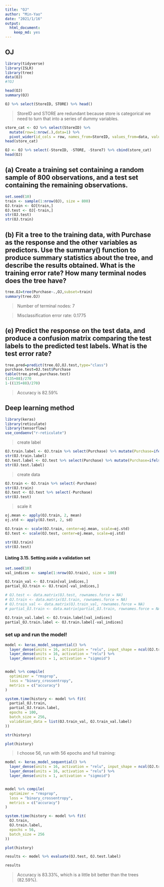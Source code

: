 ```yaml
---
title: "OJ"
author: "Min-Yao"
date: "2021/1/16"
output: 
  html_document: 
    keep_md: yes
---
```


## OJ

```r
library(tidyverse)
library(ISLR)
library(tree)
data(OJ)
#?OJ
```

```r
head(OJ)
summary(OJ)
```

```r
OJ %>% select(StoreID, STORE) %>% head()
```
> StoreID and STORE are redundant
> because store is categorical we need to turn that into a series of dummy variables.

```r
store_cat <- OJ %>% select(StoreID) %>%
  mutate(row=1:nrow(.),data=1) %>%
  pivot_wider(id_cols = row, names_from=StoreID, values_from=data, values_fill=0, names_prefix="Store")
head(store_cat)
```

```r
OJ <- OJ %>% select(-StoreID, -STORE, -Store7) %>% cbind(store_cat)
head(OJ)
```

## (a) Create a training set containing a random sample of 800 observations, and a test set containing the remaining observations.

```r
set.seed(10)
train <- sample(1:nrow(OJ), size = 800)
OJ.train <- OJ[train,]
OJ.test <- OJ[-train,]
str(OJ.test)
str(OJ.train)
```

## (b) Fit a tree to the training data, with Purchase as the response and the other variables as predictors. Use the summary() function to produce summary statistics about the tree, and describe the results obtained. What is the training error rate? How many terminal nodes does the tree have?

```r
tree.OJ=tree(Purchase~.,OJ,subset=train)
summary(tree.OJ)
```
> Number of terminal nodes:  7

> Misclassification error rate: 0.1775

## (e) Predict the response on the test data, and produce a confusion matrix comparing the test labels to the predicted test labels. What is the test error rate?

```r
tree.pred=predict(tree.OJ,OJ.test,type="class")
purchase.test=OJ.test$Purchase
table(tree.pred,purchase.test)
(135+88)/270
1-((135+88)/270)
```

> Accuracy is 82.59%

## Deep learning method

```r
library(keras)
library(reticulate)
library(tensorflow)
use_condaenv("r-reticulate")
```

> create label

```r
OJ.train.label <- OJ.train %>% select(Purchase) %>% mutate(Purchase=ifelse(Purchase=="CH", 0, 1)) %>% pull(Purchase)
str(OJ.train.label)
OJ.test.label <- OJ.test %>% select(Purchase) %>% mutate(Purchase=ifelse(Purchase=="CH", 0, 1)) %>% pull(Purchase)
str(OJ.test.label)
```

> create data

```r
OJ.train <- OJ.train %>% select(-Purchase)
str(OJ.train)
OJ.test <- OJ.test %>% select(-Purchase)
str(OJ.test)
```

> scale it

```r
oj.mean <- apply(OJ.train, 2, mean)
oj.std <- apply(OJ.test, 2, sd)

OJ.train <- scale(OJ.train, center=oj.mean, scale=oj.std)
OJ.test <- scale(OJ.test, center=oj.mean, scale=oj.std)

str(OJ.train)
str(OJ.test)
```

#### Listing 3.15. Setting aside a validation set

```r
set.seed(10)
val_indices <- sample(1:nrow(OJ.train), size = 100)

OJ.train_val <- OJ.train[val_indices,]
partial_OJ.train <- OJ.train[-val_indices,]

# OJ.test <- data.matrix(OJ.test, rownames.force = NA)
# OJ.train <- data.matrix(OJ.train, rownames.force = NA)
# OJ.train_val <- data.matrix(OJ.train_val, rownames.force = NA)
# partial_OJ.train <- data.matrix(partial_OJ.train, rownames.force = NA)

OJ.train_val.label <- OJ.train.label[val_indices]
partial_OJ.train.label <- OJ.train.label[-val_indices]

```

### set up and run the model!

```r
model <- keras_model_sequential() %>% 
  layer_dense(units = 16, activation = "relu", input_shape = ncol(OJ.train) ) %>% 
  layer_dense(units = 16, activation = "relu") %>% 
  layer_dense(units = 1, activation = "sigmoid")


model %>% compile(
  optimizer = "rmsprop",
  loss = "binary_crossentropy",
  metrics = c("accuracy")
)

system.time(history <- model %>% fit(
  partial_OJ.train,
  partial_OJ.train.label,
  epochs = 100,
  batch_size = 256,
  validation_data = list(OJ.train_val, OJ.train_val.label)
))
```

```r
str(history)
```

```r
plot(history)
```

> I choose 56, run with 56 epochs and full training:

```r
model <- keras_model_sequential() %>% 
  layer_dense(units = 16, activation = "relu", input_shape = ncol(OJ.train) ) %>% 
  layer_dense(units = 16, activation = "relu") %>% 
  layer_dense(units = 1, activation = "sigmoid")


model %>% compile(
  optimizer = "rmsprop",
  loss = "binary_crossentropy",
  metrics = c("accuracy")
)

system.time(history <- model %>% fit(
  OJ.train,
  OJ.train.label,
  epochs = 56,
  batch_size = 256
))
```


```r
plot(history)
```


```r
results <- model %>% evaluate(OJ.test, OJ.test.label)

results
```

> Accuracy is 83.33%, which is a little bit better than the trees (82.59%).

